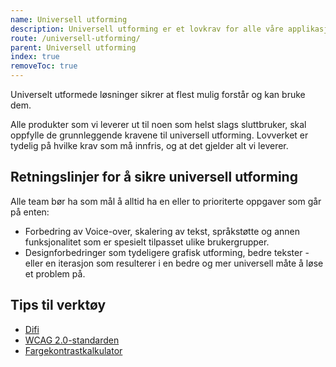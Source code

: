 ```yaml
---
name: Universell utforming
description: Universell utforming er et lovkrav for alle våre applikasjoner. Samtidig er det en selvfølge, da vi ønsker å tilby våre tjenester til flest mulig.
route: /universell-utforming/
parent: Universell utforming
index: true
removeToc: true
---
```



<PageHeader></PageHeader>

Universelt utformede løsninger sikrer at flest mulig forstår og kan bruke dem.

Alle produkter som vi leverer ut til noen som helst slags sluttbruker, skal oppfylle de grunnleggende kravene til universell utforming. Lovverket er tydelig på hvilke krav som må innfris, og at det gjelder alt vi leverer.

## Retningslinjer for å sikre universell utforming

Alle team bør ha som mål å alltid ha en eller to prioriterte oppgaver som går på enten:

- Forbedring av Voice-over, skalering av tekst, språkstøtte og annen funksjonalitet som er spesielt tilpasset ulike brukergrupper.
- Designforbedringer som tydeligere grafisk utforming, bedre tekster - eller en iterasjon som resulterer i en bedre og mer universell måte å løse et problem på.

## Tips til verktøy

- [Difi](https://uu.difi.no/)
- [WCAG 2.0-standarden](https://uu.difi.no/krav-og-regelverk/wcag-20-standarden)
- [Fargekontrastkalkulator](https://webaim.org/resources/contrastchecker/)
